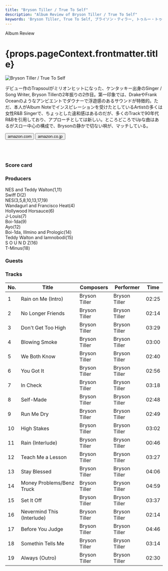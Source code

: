 ```yaml
---
title: "Bryson Tiller / True To Self"
description: "Album Review of Bryson Tiller / True To Self"
keywords: 'Bryson Tiller, True To Self, ブライソン・ティラー, トゥルー・トゥー・セルフ'
---
```






<p className="largeP">Album Review</p>
<h1 className="h1--no--margin">{props.pageContext.frontmatter.title}</h1>

<Row  className="image-card-group">
	<Column colMd={"3"} colLg={"4"} noGutterMdLeft="">
       <ImageCard>

![Bryson Tiller / True To Self](../../images/cd/brysontiller1L.jpg) 

</ImageCard>
	</Column>
	<Column colMd={"8"} colLg={"8"} noGutterMdLeft="">
	<p>
	デビュー作のTrapsoulがミリオンヒットになった、ケンタッキー出身のSinger / Song Writer, Bryson Tillerの2年振りの2作目。第一印象では、DrakeやFrank Oceanのようなアンビエントでダウナーで浮遊感のあるサウンドが特徴的。ただ、本人がAlbum Noteでインスピレーションを受けたとしているArtistの多くは女性R&B Singerで、ちょっとした違和感はあるのだが、多くのTrackで90年代R&Bを引用しており、アプローチとしては新しい。ところどころでUpな曲はあるがスロー中心の構成で、Brysonの静かで切ない唄が、マッチしている。
	</p>
	<div>
	  <Button href="https://amzn.to/2EpKKdB" kind="primary" size="small" renderIcon={ArrowUpRight24}>
      amazon.com
      </Button>
      <Button href="https://amzn.to/3hNh88s" kind="secondary" size="small" renderIcon={ArrowUpRight24}>
      amazon.co.jp
      </Button>
	</div>
	<a href="https://geo.music.apple.com/jp/album/true-to-self/1233821036?mt=1&app=music&ls=1&at=11lcug" style="display:inline-block;overflow:hidden;background:url(https://linkmaker.itunes.apple.com/ja-jp/lockup.svg?releaseDate=2017-05-26&kind=album&bubble=apple_music&style=mono-black) no-repeat;width:180px;height:45px;"></a>
	<a href="https://geo.music.apple.com/jp/album/true-to-self/1233821036?app=itunes&at=11lcug" style="display:inline-block;overflow:hidden;background:url(https://linkmaker.itunes.apple.com/ja-jp/badge-lrg.svg?releaseDate=2017-05-26&kind=album&bubble=itunes_music) no-repeat;width:140px;height:45px;"></a>
	</Column>
</Row>
<Row >
	<Column colMd={"4"} colLg={"4"} noGutterMdLeft="">
<div>
    <h3>Score card</h3>
	<SliderJS1 value="5" />
    <SliderJS2 value="1" />
	<SliderJS3 value="2" />
    <SliderJS4 value="8" />
</div>
</Column>
<Column colMd={"8"} colLg={"8"} noGutterMdLeft="">
<div>
<h3>Producers</h3>
<p>
NES and Teddy Walton(1,11)
<br/>Swiff D(2)
<br/>NES(3,5,8,10,13,17,19)
<br/>Wandagurl and Francisco Heat(4)
<br/>Hollywood Horsauce(6)
<br/>J-Louis(7)
<br/>Boi-1da(9)
<br/>Ayo(12)
<br/>Boi-1da, Illmino and Prologic(14)
<br/>Teddy Walton and Iamnobodi(15)
<br/>S O U N D Z(16)
<br/>T-Minus(18)
</p>
<h3>Guests</h3>
<p>
</p>
</div>
</Column>
</Row>

<h3>Tracks</h3>

| No. |	 Title                     |	 Composers |	 Performer | Time  |
| --- |	-------------------------- | ------------- | ------------- | ----- |
| 1	  |	Rain on Me (Intro)         | Bryson Tiller | Bryson Tiller | 02:25 |
| 2	  |	No Longer Friends          | Bryson Tiller | Bryson Tiller | 02:14 |
| 3	  |	Don't Get Too High         | Bryson Tiller | Bryson Tiller | 03:29 |
| 4	  |	Blowing Smoke              | Bryson Tiller | Bryson Tiller | 03:00 |
| 5	  |	We Both Know               | Bryson Tiller | Bryson Tiller | 02:40 |
| 6	  |	You Got It                 | Bryson Tiller | Bryson Tiller | 02:56 |
| 7	  |	In Check                   | Bryson Tiller | Bryson Tiller | 03:18 |
| 8	  |	Self-Made                  | Bryson Tiller | Bryson Tiller | 02:48 |
| 9	  |	Run Me Dry                 | Bryson Tiller | Bryson Tiller | 02:49 |
| 10  |	High Stakes                | Bryson Tiller | Bryson Tiller | 03:02 |
| 11  |	Rain (Interlude)           | Bryson Tiller | Bryson Tiller | 00:46 |
| 12  |	Teach Me a Lesson          | Bryson Tiller | Bryson Tiller | 03:27 |
| 13  |	Stay Blessed               | Bryson Tiller | Bryson Tiller | 04:06 |
| 14  |	Money Problems/Benz Truck  | Bryson Tiller | Bryson Tiller | 04:59 |
| 15  |	Set It Off                 | Bryson Tiller | Bryson Tiller | 03:37 |
| 16  |	Nevermind This (Interlude) | Bryson Tiller | Bryson Tiller | 02:14 |
| 17  |	Before You Judge           | Bryson Tiller | Bryson Tiller | 04:46 |
| 18  |	Somethin Tells Me          | Bryson Tiller | Bryson Tiller | 03:14 |
| 19  |	Always (Outro)             | Bryson Tiller | Bryson Tiller | 02:30 |
